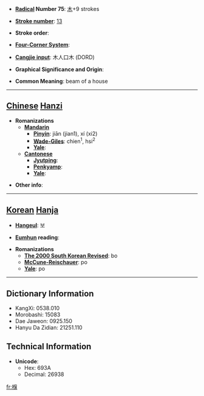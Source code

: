 * '''[[Wiktionary:Chinese radical index| Radical]] Number 75''': [[Wiktionary:Chinese radical index 木|木]]+9 strokes

* '''[[Wiktionary:Chinese total strokes index|Stroke number]]''': [[Wiktionary:Chinese total strokes index 13|13]]

* '''Stroke order''': 

* '''[[Wiktionary:Chinese four corner index|Four-Corner System]]''': 

* '''[[Wiktionary:Chinese Cangjie index|Cangjie input]]''': 木人口木 (DORD)

* '''Graphical Significance and Origin''': 

* '''Common Meaning''': beam of a house

----

== [[Chinese]] [[Hanzi]] ==

* '''Romanizations'''
** '''[[Mandarin]]'''
*** '''[[Pinyin]]''': jiān (jian1), xí (xi2)
*** '''[[Wade-Giles]]''': chien<sup>1</sup>, hsi<sup>2</sup>
*** '''[[Yale]]''': 
** '''[[Cantonese]]'''
*** '''[[Jyutping]]''':
*** '''[[Penkyamp]]''': 
*** '''[[Yale]]''': 

* '''Other info''': 

----

== [[Korean]] [[Hanja]] ==

* '''[[Hangeul]]''': 보

* '''[[Eumhun]] reading''': 

* '''Romanizations'''
** '''[[The 2000 South Korean Revised Romanization|The 2000 South Korean Revised]]''': bo
** '''[[McCune-Reischauer]]''': po
** '''[[Yale]]''': po

----

== Dictionary Information ==

* KangXi: 0538.010
* Morobashi: 15083
* Dae Jaweon: 0925.150
* Hanyu Da Zidian: 21251.110

== Technical Information ==

* '''Unicode''':
** Hex: 693A
** Decimal: 26938

[[fr:椺]]